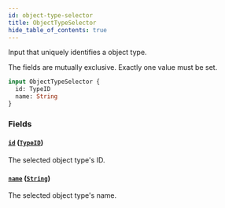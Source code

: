 ```yaml
---
id: object-type-selector
title: ObjectTypeSelector
hide_table_of_contents: true
---
```



Input that uniquely identifies a object type.

The fields are mutually exclusive. Exactly one value must be set.

```graphql
input ObjectTypeSelector {
  id: TypeID
  name: String
}
```


### Fields

#### [`id`](#) ([`TypeID`](/docs/directory-guide/graphql/reference/schema/scalars/type-id))

The selected object type's ID.


#### [`name`](#) ([`String`](/docs/directory-guide/graphql/reference/schema/scalars/string))

The selected object type's name.




